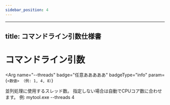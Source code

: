 ```yaml
---
sidebar_position: 4
---
```

---
title: コマンドライン引数仕様書
---


# コマンドライン引数
<Arg
  name="--threads"
  badge="任意あああああ"
  badgeType="info"
  param={`<数値>
（例: 1, 4, 8）`}
>
  並列処理に使用するスレッド数。
  指定しない場合は自動でCPUコア数に合わせます。
  例: mytool.exe --threads 4
</Arg>


<Arg badge="必須"   badgeType="success" />
<Arg badge="任意"   badgeType="info" />
<Arg badge="実験的" badgeType="warning" />
<Arg badge="非推奨" badgeType="danger" />
<Arg badge="注意"   badgeType="primary badge--outline" />
